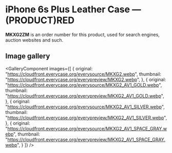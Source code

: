 
# iPhone 6s Plus Leather Case — (PRODUCT)RED

<Callout type='info' emoji='👉🏻'>**MKXG2ZM** is an order number for this product, used for search engines, auction websites and such.</Callout>

## Image gallery

<GalleryComponent
    images={[
      {
        original: "https://cloudfront.everycase.org/everysource/MKXG2.webp",
        thumbnail: "https://cloudfront.everycase.org/everypreview/MKXG2.webp",
      },
      {
        original: "https://cloudfront.everycase.org/everysource/MKXG2_AV1_GOLD.webp",
        thumbnail: "https://cloudfront.everycase.org/everypreview/MKXG2_AV1_GOLD.webp",
      },
      {
        original: "https://cloudfront.everycase.org/everysource/MKXG2_AV1_SILVER.webp",
        thumbnail: "https://cloudfront.everycase.org/everypreview/MKXG2_AV1_SILVER.webp",
      },
      {
        original: "https://cloudfront.everycase.org/everysource/MKXG2_AV1_SPACE_GRAY.webp",
        thumbnail: "https://cloudfront.everycase.org/everypreview/MKXG2_AV1_SPACE_GRAY.webp",
      }
    ]}
  />
